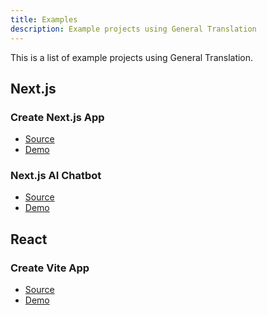 ```yaml
---
title: Examples
description: Example projects using General Translation
---
```


This is a list of example projects using General Translation.

## Next.js

### Create Next.js App
- [Source](https://github.com/generaltranslation/gt/tree/main/examples/next-create-app)
- [Demo](https://next-create-app-eight.vercel.app/)

### Next.js AI Chatbot
- [Source](https://github.com/generaltranslation/gt/tree/main/examples/next-chatbot)
- [Demo](https://example-ai-chatbot-ten.vercel.app/)

## React

### Create Vite App
- [Source](https://github.com/generaltranslation/gt/tree/main/examples/vite-create-app)
- [Demo](https://example-vite-create-app.vercel.app/)